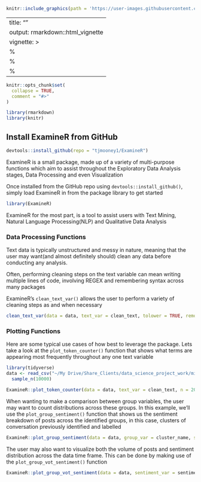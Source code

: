 ```r
knitr::include_graphics(path = 'https://user-images.githubusercontent.com/102962437/247979697-0ec25433-d506-44d0-aa05-55d8ae8e3893.png')
``` 

---
title: "" 
output: rmarkdown::html_vignette
vignette: >
  %\VignetteIndexEntry{ExamineR_vignette}
  %\VignetteEngine{knitr::rmarkdown}
  %\VignetteEncoding{UTF-8}
---

```r
knitr::opts_chunk$set(
  collapse = TRUE,
  comment = "#>"
)
```

```r
library(rmarkdown)
library(knitr)
```

## Install ExamineR from GitHub 
```r
devtools::install_github(repo = "tjmooney1/ExamineR")
```

ExamineR is a small package, made up of a variety of multi-purpose functions which aim to assist throughout the Exploratory Data Analysis stages, Data Processing and even Visualization

Once installed from the GitHub repo using `devtools::install_github()`, simply load ExamineR in from the package library to get started
```r
library(ExamineR)
```

ExamineR for the most part, is a tool to assist users with Text Mining, Natural Language Processing(NLP) and Qualitative Data Analysis

### Data Processing Functions
Text data is typically unstructured and messy in nature, meaning that the user may want(and almost definitely should) clean any data before conducting any analysis.

Often, performing cleaning steps on the text variable can mean writing multiple lines of code, involving REGEX and remembering syntax across many packages 

ExamineR's `clean_text_var()` allows the user to perform a variety of cleaning steps as and when necessary
```r
clean_text_var(data = data, text_var = clean_text, tolower = TRUE, remove_hashtags = TRUE, remove_mentions = TRUE, remove_emojis = TRUE, remove_punctuation = TRUE, remove_digits = TRUE, remove_url = TRUE, clean_spaces = TRUE, in_parallel = TRUE)
```

### Plotting Functions

Here are some typical use cases of how best to leverage the package. Lets take a look at the `plot_token_counter()` function that shows what terms are appearing most frequently throughout any one text variable
```r
library(tidyverse)
data <- read_csv("~/My Drive/Share_Clients/data_science_project_work/microsoft/project_work/642_644_search_engine_ai_chatbot/642_phase_1/data/helper_data/landscaper_642_datav3.csv") %>% 
  sample_n(10000)
```
```r
ExamineR::plot_token_counter(data = data, text_var = clean_text, n = 20, text_size = 13, fill = "#89CFF0")
```

When wanting to make a comparison between group variables, the user may want to count distributions across these groups. In this example, we'll use the `plot_group_sentiment()` function that shows us the sentiment breakdown of posts across the identified groups, in this case, clusters of conversation previously identified and labelled
```r
ExamineR::plot_group_sentiment(data = data, group_var = cluster_name, sentiment_var = sentiment)
```

The user may also want to visualize both the volume of posts and sentiment distribution across the data time frame. This can be done by making use of the `plot_group_vot_sentiment()` function
```r
ExamineR::plot_group_vot_sentiment(data = data, sentiment_var = sentiment, date_var = date, group_var = cluster_name, unit = "month")
```

